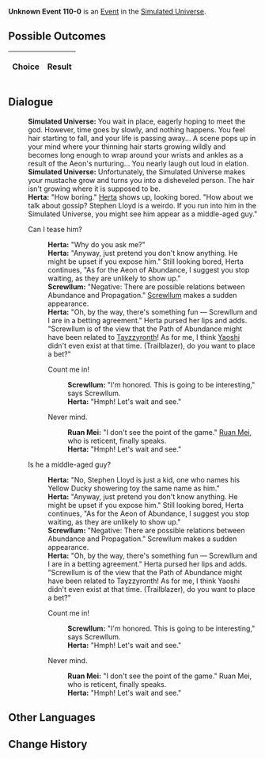 {{Simulated Universe Event Infobox
|title         = Unknown Event 110-0
|image         = Random Event undefined.png
|type          =
|domains_su    = 
|domains_ext   = 
|domains_swarm = 
|domains_gng   = 
|requirements  =
|prev          = 
|next          = 
|indexRewards  =
|characters    = Herta;Ruan Mei;Tayzzyronth;Yaoshi;Screwllum
}}
'''Unknown Event 110-0''' is an [[Simulated Universe/Events|Event]] in the [[Simulated Universe]].

==Possible Outcomes==
{| class="article-table"
!Choice
!Result

|}

<!--
==Gameplay Notes==

-->
==Dialogue==
{{Dialogue Start}}
:'''Simulated Universe:''' You wait in place, eagerly hoping to meet the god. However, time goes by slowly, and nothing happens. You feel hair starting to fall, and your life is passing away... A scene pops up in your mind where your thinning hair starts growing wildly and becomes long enough to wrap around your wrists and ankles as a result of the Aeon's nurturing... You nearly laugh out loud in elation.
:'''Simulated Universe:''' Unfortunately, the Simulated Universe makes your mustache grow and turns you into a disheveled person. The hair isn't growing where it is supposed to be.
:'''Herta:''' "How boring." [[Herta]] shows up, looking bored. "How about we talk about gossip? Stephen Lloyd is a weirdo. If you run into him in the Simulated Universe, you might see him appear as a middle-aged guy."
:{{DIcon|Arrow}} Can I tease him?
::'''Herta:''' "Why do you ask me?"
::'''Herta:''' "Anyway, just pretend you don't know anything. He might be upset if you expose him." Still looking bored, Herta continues, "As for the Aeon of Abundance, I suggest you stop waiting, as they are unlikely to show up."
::'''Screwllum:''' "Negative: There are possible relations between Abundance and Propagation." [[Screwllum]] makes a sudden appearance.
::'''Herta:''' "Oh, by the way, there's something fun &mdash; Screwllum and I are in a betting agreement." Herta pursed her lips and adds. "Screwllum is of the view that the Path of Abundance might have been related to [[Tayzzyronth]]! As for me, I think [[Yaoshi]] didn't even exist at that time. (Trailblazer), do you want to place a bet?"
::{{DIcon|Arrow}} Count me in!
:::'''Screwllum:''' "I'm honored. This is going to be interesting," says Screwllum.
:::'''Herta:''' "Hmph! Let's wait and see."
::{{DIcon|Arrow}} Never mind.
:::'''Ruan Mei:''' "I don't see the point of the game." [[Ruan Mei]], who is reticent, finally speaks.
:::'''Herta:''' "Hmph! Let's wait and see."
:{{DIcon|Arrow}} Is he a middle-aged guy?
::'''Herta:''' "No, Stephen Lloyd is just a kid, one who names his Yellow Ducky showering toy the same name as him."
::'''Herta:''' "Anyway, just pretend you don't know anything. He might be upset if you expose him." Still looking bored, Herta continues, "As for the Aeon of Abundance, I suggest you stop waiting, as they are unlikely to show up."
::'''Screwllum:''' "Negative: There are possible relations between Abundance and Propagation." Screwllum makes a sudden appearance.
::'''Herta:''' "Oh, by the way, there's something fun &mdash; Screwllum and I are in a betting agreement." Herta pursed her lips and adds. "Screwllum is of the view that the Path of Abundance might have been related to Tayzzyronth! As for me, I think Yaoshi didn't even exist at that time. (Trailblazer), do you want to place a bet?"
::{{DIcon|Arrow}} Count me in!
:::'''Screwllum:''' "I'm honored. This is going to be interesting," says Screwllum.
:::'''Herta:''' "Hmph! Let's wait and see."
::{{DIcon|Arrow}} Never mind.
:::'''Ruan Mei:''' "I don't see the point of the game." Ruan Mei, who is reticent, finally speaks.
:::'''Herta:''' "Hmph! Let's wait and see."
{{Dialogue End}}

==Other Languages==
{{Other Languages
|zhs   = undefined
|zht   = undefined
|ja    = undefined
|ko    = undefined
|es    = undefined
|fr    = undefined
|ru    = undefined
|th    = undefined
|vi    = undefined
|de    = undefined
|id    = undefined
|pt    = undefined
}}

==Change History==
{{Change History|1.0}}
